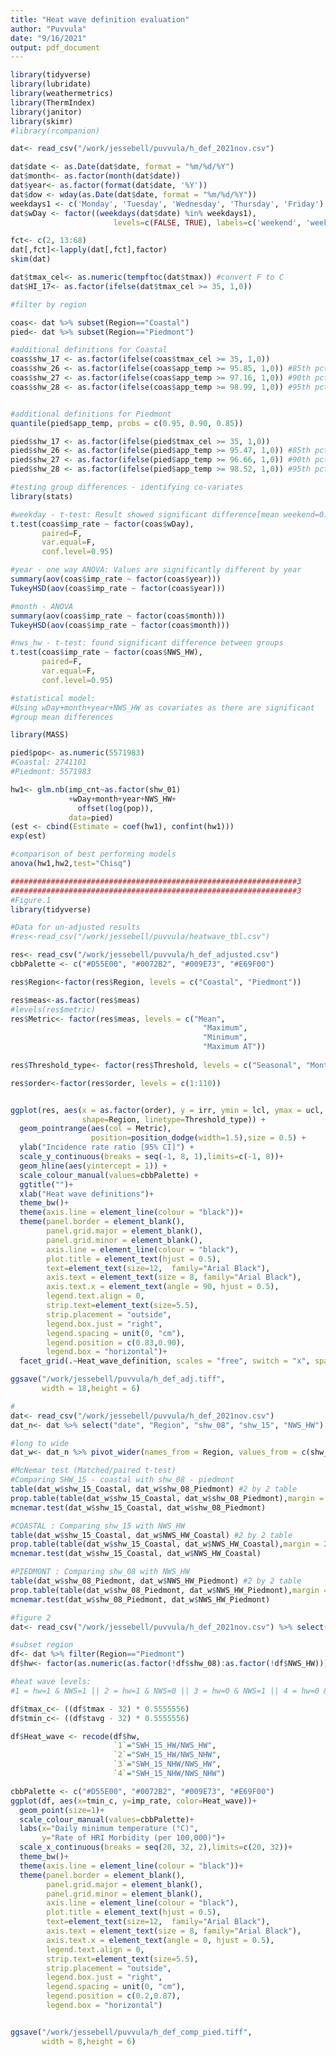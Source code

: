 ```yaml
---
title: "Heat wave definition evaluation"
author: "Puvvula"
date: "9/16/2021"
output: pdf_document
---
```


```r
library(tidyverse)
library(lubridate)
library(weathermetrics)
library(ThermIndex)
library(janitor)
library(skimr)
#library(rcompanion)
```


```r
dat<- read_csv("/work/jessebell/puvvula/h_def_2021nov.csv")

dat$date <- as.Date(dat$date, format = "%m/%d/%Y")
dat$month<- as.factor(month(dat$date))
dat$year<- as.factor(format(dat$date, '%Y'))
dat$dow <- wday(as.Date(dat$date, format = "%m/%d/%Y"))
weekdays1 <- c('Monday', 'Tuesday', 'Wednesday', 'Thursday', 'Friday')
dat$wDay <- factor((weekdays(dat$date) %in% weekdays1), 
                       levels=c(FALSE, TRUE), labels=c('weekend', 'weekday'))

fct<- c(2, 13:68)
dat[,fct]<-lapply(dat[,fct],factor)
skim(dat)

dat$tmax_cel<- as.numeric(tempftoc(dat$tmax)) #convert F to C
dat$HI_17<- as.factor(ifelse(dat$tmax_cel >= 35, 1,0))
```

```r
#filter by region

coas<- dat %>% subset(Region=="Coastal")
pied<- dat %>% subset(Region=="Piedmont")

#additional definitions for Coastal
coas$shw_17 <- as.factor(ifelse(coas$tmax_cel >= 35, 1,0))
coas$shw_26 <- as.factor(ifelse(coas$app_temp >= 95.85, 1,0)) #85th pct
coas$shw_27 <- as.factor(ifelse(coas$app_temp >= 97.16, 1,0)) #90th pct
coas$shw_28 <- as.factor(ifelse(coas$app_temp >= 98.99, 1,0)) #95th pct


#additional definitions for Piedmont
quantile(pied$app_temp, probs = c(0.95, 0.90, 0.85))

pied$shw_17 <- as.factor(ifelse(pied$tmax_cel >= 35, 1,0))
pied$shw_26 <- as.factor(ifelse(pied$app_temp >= 95.47, 1,0)) #85th pct
pied$shw_27 <- as.factor(ifelse(pied$app_temp >= 96.66, 1,0)) #90th pct
pied$shw_28 <- as.factor(ifelse(pied$app_temp >= 98.52, 1,0)) #95th pct
```

```r
#testing group differences - identifying co-variates
library(stats)

#weekday - t-test: Result showed significant difference[mean weekend=0.36; weekday=0.45]
t.test(coas$imp_rate ~ factor(coas$wDay),
       paired=F,
       var.equal=F,
       conf.level=0.95)

#year - one way ANOVA: Values are significantly different by year
summary(aov(coas$imp_rate ~ factor(coas$year)))
TukeyHSD(aov(coas$imp_rate ~ factor(coas$year)))

#month - ANOVA
summary(aov(coas$imp_rate ~ factor(coas$month)))
TukeyHSD(aov(coas$imp_rate ~ factor(coas$month)))

#nws_hw - t-test: found significant difference between groups
t.test(coas$imp_rate ~ factor(coas$NWS_HW),
       paired=F,
       var.equal=F,
       conf.level=0.95)

```


```r
#statistical model:
#Using wDay+month+year+NWS_HW as covariates as there are significant 
#group mean differences

library(MASS)

pied$pop<- as.numeric(5571983)
#Coastal: 2741101
#Piedmont: 5571983

hw1<- glm.nb(imp_cnt~as.factor(shw_01)
             +wDay+month+year+NWS_HW+
               offset(log(pop)),
             data=pied)
(est <- cbind(Estimate = coef(hw1), confint(hw1)))
exp(est)

#comparison of best performing models
anova(hw1,hw2,test="Chisq")
```


```r
################################################################3
################################################################3
#Figure.1
library(tidyverse)

#Data for un-adjusted results
#res<-read_csv("/work/jessebell/puvvula/heatwave_tbl.csv")

res<- read_csv("/work/jessebell/puvvula/h_def_adjusted.csv")
cbbPalette <- c("#D55E00", "#0072B2", "#009E73", "#E69F00")

res$Region<-factor(res$Region, levels = c("Coastal", "Piedmont"))

res$meas<-as.factor(res$meas)
#levels(res$metric)
res$Metric<- factor(res$meas, levels = c("Mean", 
                                           "Maximum",
                                           "Minimum",
                                           "Maximum AT"))
                                           
res$Threshold_type<- factor(res$Threshold, levels = c("Seasonal", "Monthly", "Absolute"))

res$order<-factor(res$order, levels = c(1:110))


ggplot(res, aes(x = as.factor(order), y = irr, ymin = lcl, ymax = ucl,
                shape=Region, linetype=Threshold_type)) + 
  geom_pointrange(aes(col = Metric), 
                  position=position_dodge(width=1.5),size = 0.5) +
  ylab("Incidence rate ratio [95% CI]") +
  scale_y_continuous(breaks = seq(-1, 8, 1),limits=c(-1, 8))+
  geom_hline(aes(yintercept = 1)) + 
  scale_colour_manual(values=cbbPalette) + 
  ggtitle("")+
  xlab("Heat wave definitions")+
  theme_bw()+
  theme(axis.line = element_line(colour = "black"))+
  theme(panel.border = element_blank(),
        panel.grid.major = element_blank(),
        panel.grid.minor = element_blank(),
        axis.line = element_line(colour = "black"),
        plot.title = element_text(hjust = 0.5),
        text=element_text(size=12,  family="Arial Black"),
        axis.text = element_text(size = 8, family="Arial Black"),
        axis.text.x = element_text(angle = 90, hjust = 0.5),
        legend.text.align = 0,
        strip.text=element_text(size=5.5),
        strip.placement = "outside",
        legend.box.just = "right",
        legend.spacing = unit(0, "cm"),
        legend.position = c(0.83,0.90),
        legend.box = "horizontal")+
  facet_grid(.~Heat_wave_definition, scales = "free", switch = "x", space = "free_x")

ggsave("/work/jessebell/puvvula/h_def_adj.tiff", 
       width = 18,height = 6)
```


```r
#
dat<- read_csv("/work/jessebell/puvvula/h_def_2021nov.csv")
dat_n<- dat %>% select("date", "Region", "shw_08", "shw_15", "NWS_HW")

#long to wide
dat_w<- dat_n %>% pivot_wider(names_from = Region, values_from = c(shw_08,shw_15, NWS_HW))

#McNemar test (Matched/paired t-test)
#Comparing SHW_15 - coastal with shw_08 - piedmont
table(dat_w$shw_15_Coastal, dat_w$shw_08_Piedmont) #2 by 2 table
prop.table(table(dat_w$shw_15_Coastal, dat_w$shw_08_Piedmont),margin = 2)*100 #proportion table
mcnemar.test(dat_w$shw_15_Coastal, dat_w$shw_08_Piedmont)

#COASTAL : Comparing shw_15 with NWS_HW
table(dat_w$shw_15_Coastal, dat_w$NWS_HW_Coastal) #2 by 2 table
prop.table(table(dat_w$shw_15_Coastal, dat_w$NWS_HW_Coastal),margin = 2)*100 #proportion table
mcnemar.test(dat_w$shw_15_Coastal, dat_w$NWS_HW_Coastal)

#PIEDMONT : Comparing shw_08 with NWS_HW
table(dat_w$shw_08_Piedmont, dat_w$NWS_HW_Piedmont) #2 by 2 table
prop.table(table(dat_w$shw_08_Piedmont, dat_w$NWS_HW_Piedmont),margin = 2)*100 #proportion table
mcnemar.test(dat_w$shw_08_Piedmont, dat_w$NWS_HW_Piedmont)
```


```r
#figure 2
dat<- read_csv("/work/jessebell/puvvula/h_def_2021nov.csv") %>% select("date", "Region", "tmax", "tavg","shw_08", "shw_15", "NWS_HW","imp_rate")

#subset region
df<- dat %>% filter(Region=="Piedmont")
df$hw<- factor(as.numeric(as.factor(!df$shw_08):as.factor(!df$NWS_HW)))

#heat wave levels: 
#1 = hw=1 & NWS=1 || 2 = hw=1 & NWS=0 || 3 = hw=0 & NWS=1 || 4 = hw=0 & NWS=0

df$tmax_c<- ((df$tmax - 32) * 0.5555556)
df$tmin_c<- ((df$tavg - 32) * 0.5555556)

df$Heat_wave <- recode(df$hw,
                       `1`="SWH_15_HW/NWS_HW",
                       `2`="SWH_15_HW/NWS_NHW",
                       `3`="SWH_15_NHW/NWS_HW",
                       `4`="SWH_15_NHW/NWS_NHW")

cbbPalette <- c("#D55E00", "#0072B2", "#009E73", "#E69F00")
ggplot(df, aes(x=tmin_c, y=imp_rate, color=Heat_wave))+
  geom_point(size=1)+
  scale_colour_manual(values=cbbPalette)+
  labs(x="Daily minimum temperature (°C)", 
       y="Rate of HRI Morbidity (per 100,000)")+
  scale_x_continuous(breaks = seq(20, 32, 2),limits=c(20, 32))+
  theme_bw()+
  theme(axis.line = element_line(colour = "black"))+
  theme(panel.border = element_blank(),
        panel.grid.major = element_blank(),
        panel.grid.minor = element_blank(),
        axis.line = element_line(colour = "black"),
        plot.title = element_text(hjust = 0.5),
        text=element_text(size=12,  family="Arial Black"),
        axis.text = element_text(size = 8, family="Arial Black"),
        axis.text.x = element_text(angle = 0, hjust = 0.5),
        legend.text.align = 0,
        strip.text=element_text(size=5.5),
        strip.placement = "outside",
        legend.box.just = "right",
        legend.spacing = unit(0, "cm"),
        legend.position = c(0.2,0.87),
        legend.box = "horizontal")


ggsave("/work/jessebell/puvvula/h_def_comp_pied.tiff", 
       width = 8,height = 6)
```


